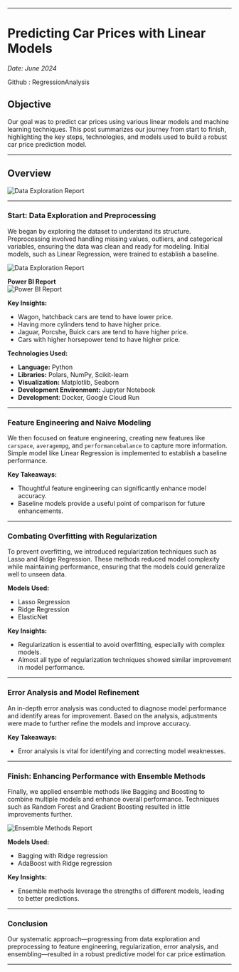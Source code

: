 
---

# Predicting Car Prices with Linear Models

_Date: June 2024_

Github : <Link href='https://github.com/Ravikumarchavva/ML_Playground/tree/main/week1_regressionAnalysis' target="_blank"> RegressionAnalysis</Link>

## Objective

Our goal was to predict car prices using various linear models and machine learning techniques. This post summarizes our journey from start to finish, highlighting the key steps, technologies, and models used to build a robust car price prediction model.

---

## Overview

![Data Exploration Report](/projects/carPrice/carOverview.JPG)

---

### Start: Data Exploration and Preprocessing

We began by exploring the dataset to understand its structure. Preprocessing involved handling missing values, outliers, and categorical variables, ensuring the data was clean and ready for modeling. Initial models, such as Linear Regression, were trained to establish a baseline.

![Data Exploration Report](/projects/carPrice/Day1-report.jpg)

**Power BI Report**  
![Power BI Report](/projects/carPrice/carpriceReport_page-0001.jpg)

**Key Insights:**

- Wagon, hatchback cars are tend to have lower price.
- Having more cylinders tend to have higher price.
- Jaguar, Porcshe, Buick cars are tend to have higher price.
- Cars with higher horsepower tend to have higher price.

**Technologies Used:**

- **Language:** Python
- **Libraries:** Polars, NumPy, Scikit-learn
- **Visualization:** Matplotlib, Seaborn
- **Development Environment:** Jupyter Notebook
- **Development**: Docker, Google Cloud Run

---

### Feature Engineering and Naive Modeling

We then focused on feature engineering, creating new features like `carspace`, `averagempg`, and `performancebalance` to capture more information. Simple model like Linear Regression is implemented to establish a baseline performance.

**Key Takeaways:**

- Thoughtful feature engineering can significantly enhance model accuracy.
- Baseline models provide a useful point of comparison for future enhancements.

---

### Combating Overfitting with Regularization

To prevent overfitting, we introduced regularization techniques such as Lasso and Ridge Regression. These methods reduced model complexity while maintaining performance, ensuring that the models could generalize well to unseen data.

**Models Used:**

- Lasso Regression
- Ridge Regression
- ElasticNet

**Key Insights:**

- Regularization is essential to avoid overfitting, especially with complex models.
- Almost all type of regularization techniques showed similar improvement in model performance.

---

### Error Analysis and Model Refinement

An in-depth error analysis was conducted to diagnose model performance and identify areas for improvement. Based on the analysis, adjustments were made to further refine the models and improve accuracy.

**Key Takeaways:**

- Error analysis is vital for identifying and correcting model weaknesses.

---

### Finish: Enhancing Performance with Ensemble Methods

Finally, we applied ensemble methods like Bagging and Boosting to combine multiple models and enhance overall performance. Techniques such as Random Forest and Gradient Boosting resulted in little improvements further.

![Ensemble Methods Report](/projects/carPrice/Day6-ensembling-Report.jpg)

**Models Used:**

- Bagging with Ridge regression
- AdaBoost with Ridge regression

**Key Insights:**

- Ensemble methods leverage the strengths of different models, leading to better predictions.

---

### Conclusion

Our systematic approach—progressing from data exploration and preprocessing to feature engineering, regularization, error analysis, and ensembling—resulted in a robust predictive model for car price estimation.

---

